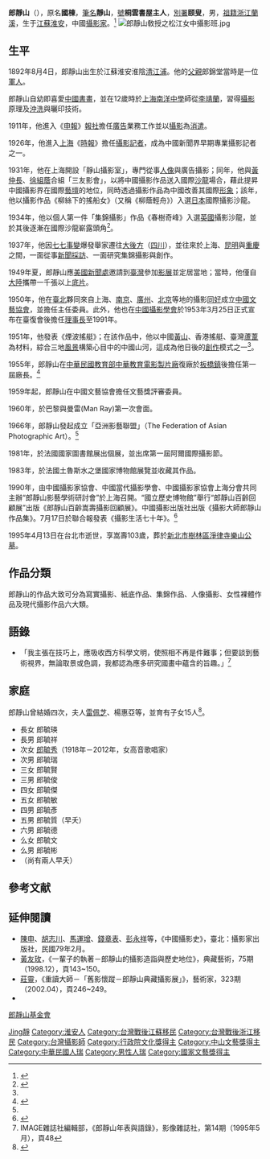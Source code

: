 {{Infobox artist
| name             = 郎靜山
| image            = Lang Jingshan 2.jpg
| caption          = 郎靜山像，[[沈石蒂|沈石蒂]]攝影
| birth_name       = 郎國棟
| birth_date       = 1892年8月4日
| birth_place      = {{QING|江蘇省}}[[淮安府|淮安府]][[清河縣_(江蘇省)|清河縣]][[清江浦鎮|清江浦鎮]]
| death_date       = {{Death date and age|1995|4|13|1892|8|4}}
| death_place      = {{TWN}}[[臺北市|臺北市]]
| nationality      = {{ROC}}
| known_for        = 創作帶有中國傳統意境的攝影作品
}}
'''郎靜山'''（{{bd|1892年|8月4日|1995年|4月13日|catIDx=L郎}}），原名'''國棟'''，[[筆名|筆名]]'''靜山'''，[[號|號]]'''桐雲書屋主人'''，[[別署|別署]]'''颐叟'''，男，[[祖籍|祖籍]][[浙江|浙江]][[蘭溪|蘭溪]]，生于[[江蘇|江蘇]][[淮安市|淮安]]，中國[[攝影家|攝影家]]。<ref>{{Cite web|url=http://travel.culture.tw/template/StrokePage.aspx?Sid=53|title=攝影大師的暗房密技──郎靜山的集錦攝影山|accessdate=2017-03-01|author=江侑蓮|date=|work=人文歷史深度旅遊雲端應用計畫 臺灣深度之旅|publisher=文化部|archive-url=https://web.archive.org/web/20170301111706/http://travel.culture.tw/template/StrokePage.aspx?Sid=53#|archive-date=2017-03-01|dead-url=yes}}</ref>
[[File:郎靜山敎授之松江女中攝影班.jpg|thumb]]

== 生平 ==
1892年8月4日，郎靜山出生於江蘇淮安淮陰[[清江浦|清江浦]]。他的[[父親|父親]]郎錦堂當時是一位[[军人|軍人]]。

郎靜山自幼即喜愛[[中國畫|中國書畫]]，並在12歲時於[[上海南洋中學|上海南洋中學]]師從[[李靖蘭|李靖蘭]]，習得[[攝影|攝影]]原理及[[沖洗|沖洗]]與曬印技術。

1911年，他進入《[[申報|申報]]》[[報社|報社]]擔任[[廣告|廣告]]業務工作並以[[攝影|攝影]]為[[消遣|消遣]]。

1926年，他進入[[上海|上海]]《[[時報|時報]]》擔任[[攝影記者|攝影記者]]，成為中國新聞界早期專業攝影記者之一。

1931年，他在上海開設「靜山攝影室」，專門從事[[人像攝影|人像]]與廣告攝影；同年，他與[[黃仲長|黃仲長]]、[[徐組蔭|徐組蔭]]合組「三友影會」，以將中國攝影作品送入國際[[沙龍攝影愛好者|沙龍]]場合，藉此提昇中國攝影界在國際[[藝術|藝壇]]的地位，同時透過攝影作品為中國改善其國際[[企业识别|形象]]；該年，他以攝影作品《柳絲下的搖船女》（又稱《柳蔭輕舟》）入選[[日本|日本]]國際攝影沙龍。

1934年，他以個人第一件「集錦攝影」作品《春樹奇峰》入選[[英國|英國]]攝影沙龍，並於其後逐漸在國際沙龍嶄露頭角<ref name="周郁齡">{{Cite news|url=http://beaver.ncnu.edu.tw/projects/emag/article/200310/%E9%83%8E%E9%9D%9C%E5%B1%B1.pdf|title=一個世紀的見證－郎靜山其人與其藝|last=周郁齡|first=|date=2017-03-28|work=|newspaper=archive.is|accessdate=2017-03-28|deadurl=yes|archiveurl=https://archive.is/20170328161122/http://beaver.ncnu.edu.tw/projects/emag/article/200310/%E9%83%8E%E9%9D%9C%E5%B1%B1.pdf|archivedate=2017-03-28}}</ref>。

1937年，他因[[七七事變|七七事變]]爆發舉家遷往[[大後方|大後方]]（[[四川|四川]]），並往來於上海、[[昆明|昆明]]與[[重慶|重慶]]之間，一面從事[[記者|新聞採訪]]、一面研究集錦攝影與創作。

1949年夏，郎靜山應[[美國新聞處|美國新聞處]]邀請到[[臺灣|臺灣]]參加[[影展|影展]]並定居當地；當時，他僅自[[中國大陸|大陸]]攜帶一千張以上[[底片|底片]]。

1950年，他在[[臺北|臺北]]夥同來自上海、[[南京|南京]]、[[廣州|廣州]]、[[北京|北京]]等地的攝影[[爱好者|同好]]成立[[中國文藝協會|中國文藝協會]]，並擔任主任委員。此外，他也在[[中國攝影學會|中國攝影學會]]於1953年3月25日正式宣布在臺復會後擔任[[理事長|理事長]]至1991年。

1951年，他發表《煙波搖艇》；在該作品中，他以中國[[黃山|黃山]]、香港搖艇、臺灣[[蘆葦|蘆葦]]為材料，綜合三地[[風景|風景]]構築心目中的中國山河，這成為他日後的[[創作|創作]]模式之一<ref name="周郁齡" />。

1955年，郎靜山在[[中華民國教育部|中華民國教育部]][[中華教育電影製片廠|中華教育電影製片廠]]復廠於[[板橋區_(台灣)|板橋鎮]]後擔任第一屆廠長。<ref>{{Cite web|url=http://www.china.com.cn/chinese/archive/392904.htm|title=台湾电影50年（三）|accessdate=2017-02-14|work=www.china.com.cn|archive-date=2019-05-15|archive-url=https://web.archive.org/web/20190515125018/http://www.china.com.cn/chinese/archive/392904.htm|dead-url=no}}</ref>

1959年起，郎靜山在中國文藝協會擔任文藝獎評審委員。

1960年，於巴黎與曼雷(Man Ray)第一次會面。

1966年，郎靜山發起成立「亞洲影藝聯盟」（The Federation of Asian Photographic Art）。<ref name="周郁齡" />

1981年，於法國國家圖書館展出個展，並出席第一屆阿爾國際攝影節。

1983年，於法國土魯斯水之堡國家博物館展覽並收藏其作品。

1990年，由中國攝影家協會、中國當代攝影學會、中國攝影家協會上海分會共同主辦“郎靜山影藝學術研討會”於上海召開。“國立歷史博物館”舉行“郎靜山百齡回顧展”出版《郎靜山百齡嵩壽攝影回顧展》。中國攝影出版社出版《攝影大師郎靜山作品集》。7月17日於聯合報發表《攝影生活七十年》。<ref>{{Cite book|title=國家美術捐贈與收藏系列影像中國郎靜山|publisher=印刷工業出版社|year=2013|isbn=978-7-5142-0925-9|location=中國|pages=278}}</ref>

1995年4月13日在台北市逝世，享嵩壽103歲，葬於[[新北市|新北市]][[樹林區|樹林區]][[淨律寺樂山公墓|淨律寺樂山公墓]]。

== 作品分類 ==
郎靜山的作品大致可分為寫實攝影、紙底作品、集錦作品、人像攝影、女性裸體作品及現代攝影作品六大類。

== 語錄 ==
* 「我主張在技巧上，應吸收西方科學文明，使照相不再是件難事；但要談到藝術視界，無論取景或色調，我都認為應多研究國畫中蘊含的旨趣。」<ref>IMAGE雜誌社編輯部，《郎靜山年表與語錄》，影像雜誌社，第14期（1995年5月），頁48</ref>

== 家庭 ==
郎靜山曾結婚四次，夫人[[雷佩芝|雷佩芝]]、楊惠亞等，並育有子女15人<ref>{{Cite web |url=http://www.ccu.edu.tw/show_newspaper.php?id=2937 |title=家教重意境 郎靜山一拍即合 |access-date=2015-05-10 |archive-url=https://web.archive.org/web/20160527131917/http://www.ccu.edu.tw/show_newspaper.php?id=2937 |archive-date=2016-05-27 |dead-url=yes }}</ref>。
*長女 郎毓瑛
*長男 郎毓祥
*次女 [[郎毓秀|郎毓秀]]（1918年－2012年，女高音歌唱家）
*次男 郎毓瑞
*三女 郎毓賢
*三男 郎毓俊
*四女 郎毓傑
*五女 郎毓敏
*四男 郎毓彥
*五男 郎毓質（早夭）
*六男 郎毓德
*么女 郎毓文
*么男 郎毓彬
*（尚有兩人早夭）

== 參考文献 ==
{{reflist}}

== 延伸閱讀 ==
{{commonscat|Lang Jingshan}}
*[[陳申|陳申]]、[[胡志川|胡志川]]、[[馬運增|馬運增]]、[[錢章表|錢章表]]、[[彭永祥|彭永祥]]等，《中國攝影史》，臺北：攝影家出版社，民國79年2月。
*[[黃友玫|黃友玫]]，《一輩子的執著－郎靜山的攝影造詣與歷史地位》，典藏藝術，75期（1998.12），頁143~150。
*[[莊靈|莊靈]]，《重讀大師－「舊影懷蹤－郎靜山典藏攝影展」》，藝術家，323期（2002.04），頁246~249。
*{{Facebook|longchinsan|郎靜山藝術文化發展學會}}

{{authority control}}[http://www.longchinsan.com/ 郎靜山基金會] {{Wayback|url=http://www.longchinsan.com/ |date=20211211161908 }}

{{DEFAULTSORT:Lang郎}}
[[Category:郎姓|Jing靜]]
[[Category:淮安人|Category:淮安人]]
[[Category:台灣戰後江蘇移民|Category:台灣戰後江蘇移民]]
[[Category:台灣戰後浙江移民|Category:台灣戰後浙江移民]]
[[Category:台灣攝影師|Category:台灣攝影師]]
[[Category:行政院文化獎得主|Category:行政院文化獎得主]]
[[Category:中山文藝獎得主|Category:中山文藝獎得主]]
[[Category:中華民國人瑞|Category:中華民國人瑞]]
[[Category:男性人瑞|Category:男性人瑞]]
[[Category:國家文藝獎得主|Category:國家文藝獎得主]]